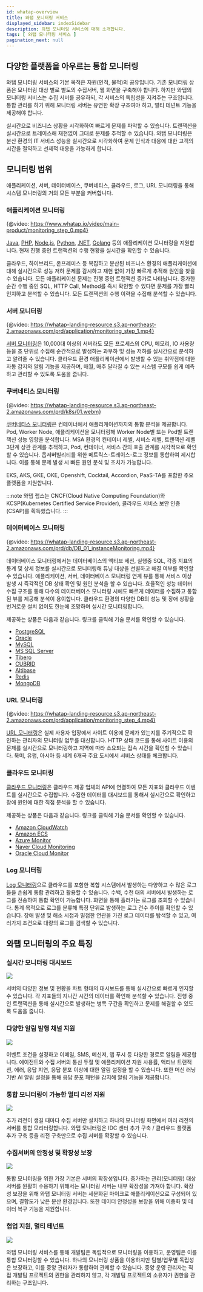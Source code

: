 ```yaml
---
id: whatap-overview
title: 와탭 모니터링 서비스
displayed_sidebar: indexSidebar
description: 와탭 모니터링 서비스에 대해 소개합니다.
tags: [ 와탭 모니터링 서비스 ]
pagination_next: null
---
```


## 다양한 플랫폼을 아우르는 통합 모니터링

와탭 모니터링 서비스의 기본 목적은 자원(인적, 물적)의 공유입니다. 기존 모니터링 상품은 모니터링 대상 별로 별도의 수집서버, 웹 화면을 구축해야 합니다. 하지만 와탭의 모니터링 서비스는 수집 서버를 공유하되, 각 서비스의 독립성을 지켜주는 구조입니다. 통합 관리를 하기 위해 모니터링 서버는 유연한 확장 구조여야 하고, 멀티 테넌트 기능을 제공해야 합니다.

실시간으로 비즈니스 상황을 시각화하여 빠르게 문제를 파악할 수 있습니다. 트랜잭션을 실시간으로 트레이스해 재현없이 그대로 문제를 추적할 수 있습니다. 와탭 모니터링은 분산 환경의 IT 서비스 성능을 실시간으로 시각화하여 문제 인식과 대응에 대한 고객의 시간을 절약하고 선제적 대응을 가능하게 합니다.

## 모니터링 범위

애플리케이션, 서버, 데이터베이스, 쿠버네티스, 클라우드, 로그, URL 모니터링을 통해 시스템 모니터링의 거의 모든 부분을 커버합니다.

### 애플리케이션 모니터링

{@video: https://www.whatap.io/video/main-product/monitoring_step_0.mp4}

[Java](../java/introduction), [PHP](../php/introduction), [Node.js](../nodejs/introduction), [Python](../python/introduction), [.NET](../dotnet/introduction), [Golang](../golang/introduction) 등의 애플리케이션 모니터링을 지원합니다. 현재 진행 중인 트랜잭션의 수행 현황을 실시간을 확인할 수 있습니다. 

클라우드, 하이브리드, 온프레미스 등 복잡하고 분산된 비즈니스 환경의 애플리케이션에 대해 실시간으로 성능 저하 문제를 감시하고 재현 없이 가장 빠르게 추적해 원인을 찾을 수 있습니다. 모든 애플리케이션 문제는 진행 중인 트랜잭션 증가로 나타납니다. 증가한 순간 수행 중인 SQL, HTTP Call, Method를 즉시 확인할 수 있다면 문제를 가장 빨리 인지하고 분석할 수 있습니다. 모든 트랜잭션의 수행 이력을 수집해 분석할 수 있습니다.

### 서버 모니터링

{@video: https://whatap-landing-resource.s3.ap-northeast-2.amazonaws.com/prd/application/monitoring_step_1.mp4}

[서버 모니터링](../server/introduction)은 10,000대 이상의 서버라도 모든 프로세스의 CPU, 메모리, IO 사용량 등을 초 단위로 수집해 순간적으로 발생하는 과부하 및 성능 저하를 실시간으로 분석하고 알려줄 수 있습니다. 클라우드 환경 애플리케이션에서 발생할 수 있는 취약점에 대한 자동 감지와 알림 기능을 제공하며, 매월, 매주 달라질 수 있는 시스템 규모를 쉽게 예측하고 관리할 수 있도록 도움을 줍니다.

### 쿠버네티스 모니터링

{@video: https://whatap-landing-resource.s3.ap-northeast-2.amazonaws.com/prd/k8s/01.webm}

[쿠버네티스 모니터링](../kubernetes/introduction)은 컨테이너에서 애플리케이션까지의 통합 분석을 제공합니다. Pod, Worker Node, 애플리케이션을 모니터링해 Worker Node별 또는 Pod별 트랜잭션 성능 영향을 분석합니다. MSA 환경의 컨테이너 레벨, 서비스 레벨, 트랜잭션 레벨 3단계 상관 관계를 추적하고, Pod, 컨테이너, 서비스 간의 호출 관계를 시각적으로 확인할 수 있습니다. 옵저버빌리티를 위한 메트릭스-트레이스-로그 정보를 통합하여 제시합니다. 이를 통해 문제 발생 시 빠른 원인 분석 및 조치가 가능합니다.

EKS, AKS, GKE, OKE, Openshift, Cocktail, Accordion, PaaS-TA를 포함한 주요 플랫폼을 지원합니다.

:::note
와탭 랩스는 CNCF(Cloud Native Computing Foundation)와 KCSP(Kubernetes Certified Service Provider), 클라우드 서비스 보안 인증(CSAP)를 획득했습니다.
:::

### 데이터베이스 모니터링

{@video: https://whatap-landing-resource.s3.ap-northeast-2.amazonaws.com/prd/db/DB_01_instanceMonitoring.mp4}

데이터베이스 모니터링에서는 데이터베이스의 액티브 세션, 실행중 SQL, 각종 지표의 통계 및 상세 정보를 실시간으로 모니터링해 튜닝 대상을 선별하고 해결 여부를 확인할 수 있습니다. 애플리케이션, 서버, 데이터베이스 모니터링 연계 뷰를 통해 서비스 이상 발생 시 즉각적인 DB 상태 확인 및 원인 분석을 할 수 있습니다. 효율적인 성능 데이터 수집 구조를 통해 다수의 데이터베이스 모니터링 시에도 빠르게 데이터를 수집하고 통합된 뷰를 제공해 분석이 용이합니다. 클라우드 환경의 다양한 DB의 성능 및 장애 상황을 번거로운 설치 없이도 한눈에 조망하며 실시간 모니터링합니다.

제공하는 상품은 다음과 같습니다. 링크를 클릭해 기술 문서를 확인할 수 있습니다.

* [PostgreSQL](../postgresql/monitoring-intro)
* [Oracle](../oracle/monitoring-intro)
* [MySQL](../mysql/monitoring-intro)
* [MS SQL Server](../mssql/monitoring-intro)
* [Tibero](../tibero/monitoring-intro)
* [CUBRID](../cubrid/monitoring-intro)
* [Altibase](../altibase/monitoring-intro)
* [Redis](../redis/monitoring-intro)
* [MongoDB](../mongodb/monitoring-intro)

### URL 모니터링

{@video: https://whatap-landing-resource.s3.ap-northeast-2.amazonaws.com/prd/application/monitoring_step_4.mp4}

[URL 모니터링](../url/url-intro)은 실제 사용자 입장에서 사이트 이용에 문제가 있는지를 주기적으로 확인하는 관리자의 모니터링 업무를 대신합니다. HTTP 상태 코드를 통해 사이트 이용의 문제를 실시간으로 모니터링하고 지역에 따라 소요되는 접속 시간을 확인할 수 있습니다. 북미, 유럽, 아시아 등 세계 6개국 주요 도시에서 서비스 상태를 체크합니다.

### 클라우드 모니터링

[클라우드 모니터링](../ref-cloud/cloud)은 클라우드 제공 업체의 API에 연결하여 모든 지표와 클라우드 이벤트를 실시간으로 수집합니다. 수집한 데이터를 대시보드를 통해서 실시간으로 확인하고 장애 원인에 대한 직접 분석을 할 수 있습니다.

제공하는 상품은 다음과 같습니다. 링크를 클릭해 기술 문서를 확인할 수 있습니다.

* [Amazon CloudWatch](../amazon-cloudwatch/install-agent)
* [Amazon ECS](../amazon-ecs/introduction)
* [Azure Monitor](../azure/install-agent)
* [Naver Cloud Monitoring](../ncloud/install-agent)
* [Oracle Cloud Monitor](../oracle-cloud/install-agent)

### Log 모니터링

[Log 모니터링](../log/introduction)으로 클라우드를 포함한 복합 시스템에서 발생하는 다양하고 수 많은 로그들을 손쉽게 통합 관리하고 활용할 수 있습니다. 수백, 수천 대의 서버에서 발생하는 로그를 전송하여 통합 확인이 가능합니다. 화면을 통해 흘러가는 로그를 조회할 수 있습니다. 통계 목적으로 로그를 분류해 특정 단위로 발생하는 로그 건수 추이를 확인할 수 있습니다. 장애 발생 및 해소 시점과 밀접한 연관을 가진 로그 데이터를 탐색할 수 있고, 여러가지 조건으로 대량의 로그를 검색할 수 있습니다.

## 와탭 모니터링의 주요 특징

### 실시간 모니터링 대시보드

![](/img/blog_35_3.png)

서버의 다양한 정보 및 현황을 차트 형태의 대시보드를 통해 실시간으로 빠르게 인지할 수 있습니다. 각 지표들의 지나간 시간의 데이터를 확인해 분석할 수 있습니다. 진행 중인 트랜잭션을 통해 실시간으로 발생하는 병목 구간을 확인하고 문제를 해결할 수 있도록 도움을 줍니다.

### 다양한 알림 발행 채널 지원

![](/img/overview-notification.png)

이벤트 조건을 설정하고 이메일, SMS, 메신저, 앱 푸시 등 다양한 경로로 알림을 제공합니다. 에이전트와 수집 서버의 통신 두절 및 애플리케이션 자원 사용률, 액티브 트랜잭션, 에러, 응답 지연, 응답 분포 이상에 대한 알림 설정을 할 수 있습니다. 또한 머신 러닝 기반 AI 알림 설정을 통해 응답 분포 패턴을 감지해 알림 기능을 제공합니다.

### 통합 모니터링이 가능한 멀티 리전 지원

![](https://www.whatap.io/img/platform/solution_06.jpg)

추가 리전이 생길 때마다 수집 서버만 설치하고 하나의 모니터링 화면에서 여러 리전의 서버를 통합 모리터링합니다. 와탭 모니터링은 IDC 센터 추가 구축 / 클라우드 플랫폼 추가 구축 등을 리전 구축만으로 수집 서버를 확장할 수 있습니다.

### 수집서버의 안정성 및 확장성 보장

![](https://www.whatap.io/img/platform/solution_07.jpg)

통합 모니터링을 위한 가장 기본은 서버의 확장성입니다. 증가하는 관리(모니터링) 대상 서버를 원활히 수용하기 위해서는 모니터링 서버는 내부 확장성을 가져야 합니다. 확장성 보장을 위해 와탭 모니터링 서버는 세분화된 마이크로 애플리케이션으로 구성되어 있으며, 결합도가 낮은 분산 환경입니다. 또한 데이터 안정성을 보장을 위해 이중화 및 데이터 복구 기능을 지원합니다.

### 협업 지원, 멀티 테넌트

![](https://www.whatap.io/img/platform/solution_08.jpg)

와탭 모니터링 서비스를 통해 개발팀은 독립적으로 모니터링을 이용하고, 운영팀은 이를 통합 모니터링할 수 있습니다. 하나의 모니터링 상품을 이용하지만 팀별/업무별 독립성은 보장하고, 이를 중앙 관리자가 통합하여 관제할 수 있습니다. 중앙 운영 관리자는 직접 개발팀 프로젝트의 권한을 관리하지 않고, 각 개발팀 프로젝트의 소유자가 권한을 관리하는 구조입니다.
